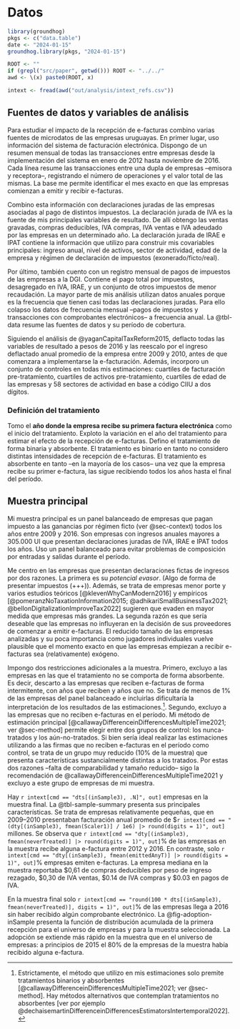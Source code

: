 # Datos {#sec-data}

```r
library(groundhog)
pkgs <- c("data.table")
date <- "2024-01-15"
groundhog.library(pkgs, "2024-01-15")

ROOT <- ""
if (grepl("src/paper", getwd())) ROOT <- "../../"
awd <- \(x) paste0(ROOT, x)

intext <- fread(awd("out/analysis/intext_refs.csv"))
```

## Fuentes de datos y variables de análisis

Para estudiar el impacto de la recepción de e-facturas combino varias fuentes de microdatos de las empresas uruguayas. En primer lugar, uso información del sistema de facturación electrónica. Dispongo de un resumen mensual de todas las transacciones entre empresas desde la implementación del sistema en enero de 2012 hasta noviembre de 2016. Cada línea resume las transacciones entre una dupla de empresas –emisora y receptora–, registrando el número de operaciones y el valor total de las mismas. La base me permite identificar el mes exacto en que las empresas comienzan a emitir y recibir e-facturas.

Combino esta información con declaraciones juradas de las empresas asociadas al pago de distintos impuestos. La declaración jurada de IVA es la fuente de mis principales variables de resultado. De allí obtengo las ventas gravadas, compras deducibles, IVA compras, IVA ventas e IVA adeudado por las empresas en un determinado año. La declaración jurada de IRAE e IPAT contiene la información que utilizo para construir mis covariables principales: ingreso anual, nivel de activos, sector de actividad, edad de la empresa y régimen de declaración de impuestos (exonerado/ficto/real).

Por último, también cuento con un registro mensual de pagos de impuestos de las empresas a la DGI. Contiene el pago total por impuestos, desagregado en IVA, IRAE, y un conjunto de otros impuestos de menor recaudación. La mayor parte de mis análisis utilizan datos anuales porque es la frecuencia que tienen casi todas las declaraciones juradas. Para ello colapso los datos de frecuencia mensual –pagos de impuestos y transacciones con comprobantes electrónicos– a frecuencia anual. La @tbl-data resume las fuentes de datos y su período de cobertura.

Siguiendo el análisis de @yaganCapitalTaxReform2015, deflacto todas las variables de resultado a pesos de 2016 y las reescalo por el ingreso deflactado anual promedio de la empresa entre 2009 y 2010, antes de que comenzara a implementarse la e-facturación. Además, incorporo un conjunto de controles en todas mis estimaciones: cuartiles de facturación pre-tratamiento, cuartiles de activos pre-tratamiento, cuartiles de edad de las empresas y 58 sectores de actividad en base a código CIIU a dos dígitos.

### Definición del tratamiento

Tomo el **año donde la empresa recibe su primera factura electrónica** como el inicio del tratamiento. Exploto la variación en el año del tratamiento para estimar el efecto de la recepción de e-facturas. Defino el tratamiento de forma binaria y absorbente. El tratamiento es binario en tanto no considero distintas intensidades de recepción de e-facturas. El tratamiento es absorbente en tanto –en la mayoría de los casos– una vez que la empresa recibe su primer e-factura, las sigue recibiendo todos los años hasta el final del período.

## Muestra principal

Mi muestra principal es un panel balanceado de empresas que pagan impuesto a las ganancias por régimen ficto (ver @sec-context) todos los años entre 2009 y 2016. Son empresas con ingresos anuales mayores a 305.000 UI que presentan declaraciones juradas de IVA, IRAE e IPAT todos los años. Uso un panel balanceado para evitar problemas de composición por entradas y salidas durante el período.

Me centro en las empresas que presentan declaraciones fictas de ingresos por dos razones. La primera es su *potencial evasor*. (Algo de forma de presentar impuestos (+++)). Además, se trata de empresas menor porte y varios estudios teóricos [@klevenWhyCanModern2016] y empíricos [@pomeranzNoTaxationInformation2015; @adhikariSmallBusinessTax2021; @bellonDigitalizationImproveTax2022] sugieren que evaden en mayor medida que empresas más grandes. La segunda razón es que sería deseable que las empresas no influyeran en la decisión de sus proveedores de comenzar a emitir e-facturas. El reducido tamaño de las empresas analizadas y su poca importancia como jugadores individuales vuelve plausible que el momento exacto en que las empresas empiezan a recibir e-facturas sea (relativamente) exógeno.

Impongo dos restricciones adicionales a la muestra. Primero, excluyo a las empresas en las que el tratamiento no se comporta de forma absorbente. Es decir, descarto a las empresas que reciben e-facturas de forma intermitente, con años que reciben y años que no. Se trata de menos de 1% de las empresas del panel balanceado e incluirlas dificultaría la interpretación de los resultados de las estimaciones.[^alt-method]. Segundo, excluyo a las empresas que no reciben e-facturas en el período. Mi método de estimación principal [@callawayDifferenceinDifferencesMultipleTime2021; ver @sec-method] permite elegir entre dos grupos de control: los nunca-tratados y los aún-no-tratados. Si bien sería ideal realizar las estimaciones utilizando a las firmas que no reciben e-facturas en el período como control, se trata de un grupo muy reducido (10% de la muestra) que presenta características sustancialmente distintas a los tratados. Por estas dos razones –falta de comparabilidad y tamaño reducido– sigo la recomendación de @callawayDifferenceinDifferencesMultipleTime2021 y excluyo a este grupo de empresas de mi muestra.

[^alt-method]: Estrictamente, el método que utilizo en mis estimaciones solo premite tratamientos binarios y absorbentes [@callawayDifferenceinDifferencesMultipleTime2021; ver @sec-method]. Hay métodos alternativos que contemplan tratamientos no absorbentes [ver por ejemplo @dechaisemartinDifferenceinDifferencesEstimatorsIntertemporal2022].

Hay `r intext[cmd == "dts[(inSample3), .N]", out]` empresas en la muestra final. La @tbl-sample-summary presenta sus principales características. Se trata de empresas relativamente pequeñas, que en 2009–2010 presentaban facturación anual promedio de \$`r intext[cmd == "(dty[(inSample3), fmean(Scaler1)] / 1e6) |> round(digits = 1)", out]` millones. Se observa que `r intext[cmd == "dty[(inSample3), fmean(neverTreated)] |> round(digits = 1)", out]`% de las empresas en la muestra recibe alguna e-factura entre 2012 y 2016. En contraste, solo `r intext[cmd == "dty[(inSample3), fmean(emittedAnyT)] |> round(digits = 1)", out]`% empresas emiten e-facturas. La empresa mediana en la muestra reportaba \$0,61 de compras deducibles por peso de ingreso rezagado, \$0,30 de IVA ventas, \$0.14 de IVA compras y \$0.03 en pagos de IVA.

En la muestra final solo `r intext[cmd == "round(100 * dts[(inSample3), fmean(neverTreated)], digits = 1)", out]`% de las empresas llega a 2016 sin haber recibido algún comprobante electrónico. La @fig-adoption-inSample presenta la función de distribución acumulada de la primera recepción para el universo de empresas y para la muestra seleccionada. La adopción se extiende más rápido en la muestra que en el universo de empresas: a principios de 2015 el 80% de la empresas de la muestra había recibido alguna e-factura.
